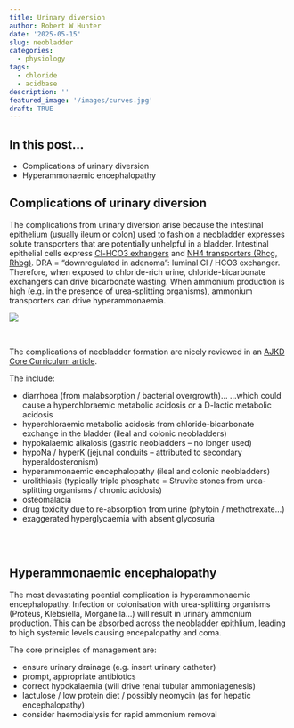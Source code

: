 ```yaml
---
title: Urinary diversion
author: Robert W Hunter
date: '2025-05-15'
slug: neobladder
categories:
  - physiology
tags:
  - chloride
  - acidbase
description: ''
featured_image: '/images/curves.jpg'
draft: TRUE
---
```


## In this post...

- Complications of urinary diversion  
- Hyperammonaemic encephalopathy


## Complications of urinary diversion

The complications from urinary diversion arise because the intestinal epithelium (usually ileum or colon) used to fashion a neobladder expresses solute transporters that are potentially unhelpful in a bladder.  Intestinal epithelial cells express [Cl-HCO3 exhangers](https://pubmed-ncbi-nlm-nih-gov.eux.idm.oclc.org/17556426/) and [NH4 transporters (Rhcg, Rhbg)](https://pubmed-ncbi-nlm-nih-gov.eux.idm.oclc.org/15576624/).  DRA = “downregulated in adenoma”: luminal Cl / HCO3 exchanger.  Therefore, when exposed to chloride-rich urine, chloride-bicarbonate exchangers can drive bicarbonate wasting.  When ammonium production is high (e.g. in the presence of urea-splitting organisms), ammonium transporters can drive hyperammonaemia.  

![](/images/colon_cell.png)

<br>

The complications of neobladder formation are nicely reviewed in an [AJKD Core Curriculum article](https://pubmed-ncbi-nlm-nih-gov.eux.idm.oclc.org/33972146/).  

The include:  

- diarrhoea (from malabsorption / bacterial overgrowth)... ...which could cause a hyperchloraemic metabolic acidosis or a D-lactic metabolic acidosis  
- hyperchloraemic metabolic acidosis from chloride-bicarbonate exchange in the bladder (ileal and colonic neobladders)  
- hypokalaemic alkalosis (gastric neobladders – no longer used)  
- hypoNa / hyperK (jejunal conduits – attributed to secondary hyperaldosteronism)  
- hyperammonaemic encephalopathy (ileal and colonic neobladders)  
- urolithiasis (typically triple phosphate = Struvite stones from urea-splitting organisms / chronic acidosis)  
- osteomalacia  
- drug toxicity due to re-absorption from urine (phytoin / methotrexate…)  
- exaggerated hyperglycaemia with absent glycosuria  

<br>
<br>

## Hyperammonaemic encephalopathy

The most devastating poential complication is hyperammonaemic encephalopathy.  Infection or colonisation with urea-splitting organisms (Proteus, Klebsiella, Morganella...) will result in urinary ammonium production.  This can be absorbed across the neobladder epithlium, leading to high systemic levels causing encepalopathy and coma.  

The core principles of management are:  

- ensure urinary drainage (e.g. insert urinary catheter)  
- prompt, appropriate antibiotics  
- correct hypokalaemia (will drive renal tubular ammoniagenesis)  
- lactulose / low protein diet / possibly neomycin (as for hepatic encephalopathy)  
- consider haemodialysis for rapid ammonium removal  


